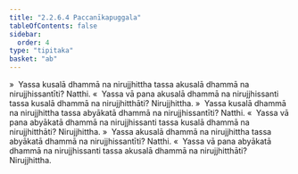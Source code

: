 ```yaml
---
title: "2.2.6.4 Paccanīkapuggala"
tableOfContents: false
sidebar:
  order: 4
type: "tipitaka"
basket: "ab"
---
```



<DynamicBreadcrumb />

<Division number="158">

<Paragraph number="678">
»  Yassa kusalā dhammā na nirujjhittha tassa akusalā dhammā na nirujjhissantīti? Natthi.
</Paragraph>

<Paragraph number="679">
«  Yassa vā pana akusalā dhammā na nirujjhissanti tassa kusalā dhammā na nirujjhitthāti? Nirujjhittha.
</Paragraph>

<Paragraph number="680">
»  Yassa kusalā dhammā na nirujjhittha tassa abyākatā dhammā na nirujjhissantīti? Natthi.
</Paragraph>

<Paragraph number="681">
«  Yassa vā pana abyākatā dhammā na nirujjhissanti tassa kusalā dhammā na nirujjhitthāti? Nirujjhittha.
</Paragraph>

</Division>
<Division number="159">

<Paragraph number="682">
»  Yassa akusalā dhammā na nirujjhittha tassa abyākatā dhammā na nirujjhissantīti? Natthi.
</Paragraph>

<Paragraph number="683">
«  Yassa vā pana abyākatā dhammā na nirujjhissanti tassa akusalā dhammā na nirujjhitthāti? Nirujjhittha.
</Paragraph>
</Division>